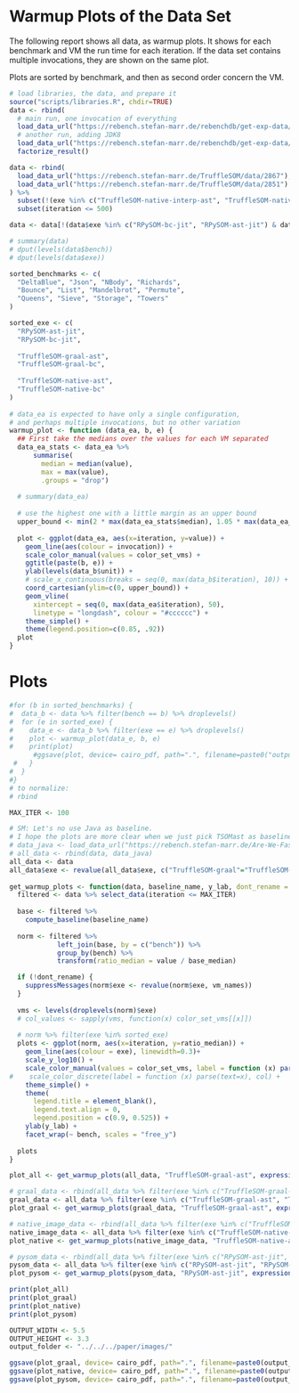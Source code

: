 # Warmup Plots of the Data Set

The following report shows all data, as warmup plots.
It shows for each benchmark and VM the run time for each iteration.
If the data set contains multiple invocations, they are shown on the same plot.

Plots are sorted by benchmark, and then as second order concern the VM.

```r
# load libraries, the data, and prepare it
source("scripts/libraries.R", chdir=TRUE)
data <- rbind(
  # main run, one invocation of everything
  load_data_url("https://rebench.stefan-marr.de/rebenchdb/get-exp-data/1518"),
  # another run, adding JDK8
  load_data_url("https://rebench.stefan-marr.de/rebenchdb/get-exp-data/1523")) %>%
  factorize_result()

data <- rbind(
  load_data_url("https://rebench.stefan-marr.de/TruffleSOM/data/2867"), # tsom
  load_data_url("https://rebench.stefan-marr.de/TruffleSOM/data/2851") # pysom
) %>% 
  subset(!(exe %in% c("TruffleSOM-native-interp-ast", "TruffleSOM-native-interp-bc", "RPySOM-bc-interp", "RPySOM-ast-interp"))) %>%
  subset(iteration <= 500)

data <- data[!(data$exe %in% c("RPySOM-bc-jit", "RPySOM-ast-jit") & data$suite %in% c("macro-startup", "micro-startup")),] # those were ran by mistake

# summary(data)
# dput(levels(data$bench))
# dput(levels(data$exe))

sorted_benchmarks <- c(
  "DeltaBlue", "Json", "NBody", "Richards", 
  "Bounce", "List", "Mandelbrot", "Permute",
  "Queens", "Sieve", "Storage", "Towers"
)

sorted_exe <- c(
  "RPySOM-ast-jit",
  "RPySOM-bc-jit",
  
  "TruffleSOM-graal-ast",
  "TruffleSOM-graal-bc",
  
  "TruffleSOM-native-ast",
  "TruffleSOM-native-bc"
)
    
# data_ea is expected to have only a single configuration,
# and perhaps multiple invocations, but no other variation
warmup_plot <- function (data_ea, b, e) {
  ## First take the medians over the values for each VM separated
  data_ea_stats <- data_ea %>%
      summarise(
        median = median(value),
        max = max(value),
        .groups = "drop")
  
  # summary(data_ea)
  
  # use the highest one with a little margin as an upper bound
  upper_bound <- min(2 * max(data_ea_stats$median), 1.05 * max(data_ea_stats$max))
  
  plot <- ggplot(data_ea, aes(x=iteration, y=value)) +
    geom_line(aes(colour = invocation)) +
    scale_color_manual(values = color_set_vms) +
    ggtitle(paste(b, e)) +
    ylab(levels(data_b$unit)) +
    # scale_x_continuous(breaks = seq(0, max(data_b$iteration), 10)) +
    coord_cartesian(ylim=c(0, upper_bound)) +
    geom_vline(
      xintercept = seq(0, max(data_ea$iteration), 50),
      linetype = "longdash", colour = "#cccccc") +
    theme_simple() +
    theme(legend.position=c(0.85, .92))
  plot
}
```

# Plots

```r
#for (b in sorted_benchmarks) { 
#  data_b <- data %>% filter(bench == b) %>% droplevels()
#  for (e in sorted_exe) { 
#    data_e <- data_b %>% filter(exe == e) %>% droplevels()
#    plot <- warmup_plot(data_e, b, e)
#    print(plot)
      #ggsave(plot, device= cairo_pdf, path=".", filename=paste0("output_graphs_warmup/", b, e, ".pdf"), dpi=300, height=50, width=50, units="mm", family="Arial")
 #   }
#  } 
#}
# to normalize:
# rbind

MAX_ITER <- 100

# SM: Let's no use Java as baseline.
# I hope the plots are more clear when we just pick TSOMast as baseline (TruffleSOM-graal-ast)
# data_java <- load_data_url("https://rebench.stefan-marr.de/Are-We-Fast-Yet/data/2858") %>% filter(exe=="Java-C2-jit")
# all_data <- rbind(data, data_java)
all_data <- data
all_data$exe <- revalue(all_data$exe, c("TruffleSOM-graal"="TruffleSOM-graal-ast"))
  
get_warmup_plots <- function(data, baseline_name, y_lab, dont_rename = FALSE) {
  filtered <- data %>% select_data(iteration <= MAX_ITER)
  
  base <- filtered %>%
    compute_baseline(baseline_name)
  
  norm <- filtered %>%
            left_join(base, by = c("bench")) %>%
            group_by(bench) %>%
            transform(ratio_median = value / base_median)

  if (!dont_rename) {
    suppressMessages(norm$exe <- revalue(norm$exe, vm_names))
  }
  
  vms <- levels(droplevels(norm)$exe)
  # col_values <- sapply(vms, function(x) color_set_vms[[x]])
  
  # norm %>% filter(exe %in% sorted_exe)
  plots <- ggplot(norm, aes(x=iteration, y=ratio_median)) +
    geom_line(aes(colour = exe), linewidth=0.3)+
    scale_y_log10() +
    scale_color_manual(values = color_set_vms, label = function (x) parse(text=x), col) +
#    scale_color_discrete(label = function (x) parse(text=x), col) +
    theme_simple() +
    theme(
      legend.title = element_blank(),
      legend.text.align = 0,
      legend.position = c(0.9, 0.525)) +
    ylab(y_lab) +
    facet_wrap(~ bench, scales = "free_y")
  
  plots
}

plot_all <- get_warmup_plots(all_data, "TruffleSOM-graal-ast", expression(Normalized~to~median(TSOM[AST])), TRUE) # "Java-C2-jit")

# graal_data <- rbind(all_data %>% filter(exe %in% c("TruffleSOM-graal-ast", "TruffleSOM-graal-bc")), data_java)
graal_data <- all_data %>% filter(exe %in% c("TruffleSOM-graal-ast", "TruffleSOM-graal-bc"))
plot_graal <- get_warmup_plots(graal_data, "TruffleSOM-graal-ast", expression(Normalized~to~median(TSOM[AST]))) # "Java-C2-jit")

# native_image_data <- rbind(all_data %>% filter(exe %in% c("TruffleSOM-native-ast", "TruffleSOM-native-bc")), data_java)
native_image_data <- all_data %>% filter(exe %in% c("TruffleSOM-native-ast", "TruffleSOM-native-bc"))
plot_native <- get_warmup_plots(native_image_data, "TruffleSOM-native-ast", expression(Normalized~to~median(TSOM[AST]))) # "Java-C2-jit")

# pysom_data <- rbind(all_data %>% filter(exe %in% c("RPySOM-ast-jit", "RPySOM-bc-jit")), data_java)
pysom_data <- all_data %>% filter(exe %in% c("RPySOM-ast-jit", "RPySOM-bc-jit"))
plot_pysom <- get_warmup_plots(pysom_data, "RPySOM-ast-jit", expression(Normalized~to~median(PySOM[AST]))) # "Java-C2-jit")

print(plot_all)
print(plot_graal)
print(plot_native)
print(plot_pysom)

OUTPUT_WIDTH <- 5.5
OUTPUT_HEIGHT <- 3.3
output_folder <- "../../../paper/images/"

ggsave(plot_graal, device= cairo_pdf, path=".", filename=paste0(output_folder, "warmup_graal.pdf"), dpi=300, height=OUTPUT_HEIGHT, width=OUTPUT_WIDTH, units="in", family="Arial")
ggsave(plot_native, device= cairo_pdf, path=".", filename=paste0(output_folder, "warmup_native.pdf"), dpi=300, height=OUTPUT_HEIGHT, width=OUTPUT_WIDTH, units="in", family="Arial")
ggsave(plot_pysom, device= cairo_pdf, path=".", filename=paste0(output_folder, "warmup_pysom.pdf"), dpi=300, height=OUTPUT_HEIGHT, width=OUTPUT_WIDTH, units="in", family="Arial")
```
